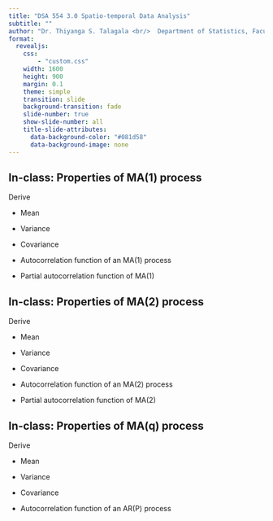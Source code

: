 ```yaml
---
title: "DSA 554 3.0 Spatio-temporal Data Analysis"
subtitle: ""
author: "Dr. Thiyanga S. Talagala <br/>  Department of Statistics, Faculty of Applied Sciences <br/> University of Sri Jayewardenepura, Sri Lanka"
format:
  revealjs:
    css:
        - "custom.css"
    width: 1600
    height: 900
    margin: 0.1
    theme: simple
    transition: slide
    background-transition: fade
    slide-number: true
    show-slide-number: all
    title-slide-attributes: 
      data-background-color: "#081d58"
      data-background-image: none
---
```


## In-class: Properties of MA(1) process

Derive

-   Mean

-   Variance

-   Covariance

-   Autocorrelation function of an MA(1) process

-   Partial autocorrelation function of MA(1)

## In-class: Properties of MA(2) process

Derive

-   Mean

-   Variance

-   Covariance

-   Autocorrelation function of an MA(2) process

-   Partial autocorrelation function of MA(2)

## In-class: Properties of MA(q) process

Derive

-   Mean

-   Variance

-   Covariance

-   Autocorrelation function of an AR(P) process
